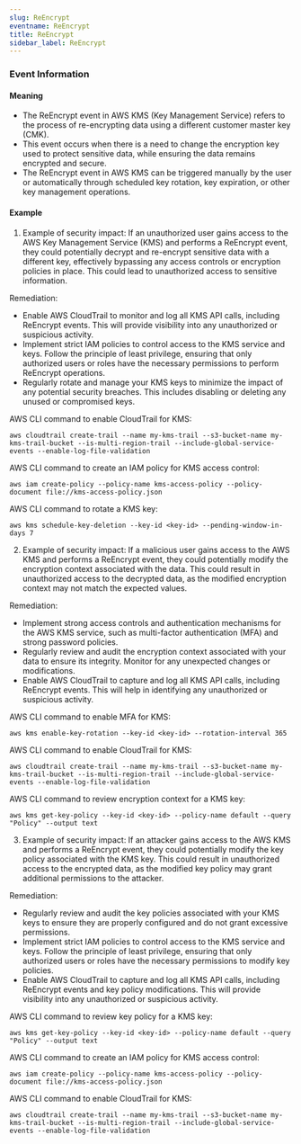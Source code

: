 ```yaml
--- 
slug: ReEncrypt
eventname: ReEncrypt
title: ReEncrypt
sidebar_label: ReEncrypt
---
```

                       
### Event Information

#### Meaning

- The ReEncrypt event in AWS KMS (Key Management Service) refers to the process of re-encrypting data using a different customer master key (CMK).
- This event occurs when there is a need to change the encryption key used to protect sensitive data, while ensuring the data remains encrypted and secure.
- The ReEncrypt event in AWS KMS can be triggered manually by the user or automatically through scheduled key rotation, key expiration, or other key management operations.

#### Example

1. Example of security impact: If an unauthorized user gains access to the AWS Key Management Service (KMS) and performs a ReEncrypt event, they could potentially decrypt and re-encrypt sensitive data with a different key, effectively bypassing any access controls or encryption policies in place. This could lead to unauthorized access to sensitive information.

Remediation:
- Enable AWS CloudTrail to monitor and log all KMS API calls, including ReEncrypt events. This will provide visibility into any unauthorized or suspicious activity.
- Implement strict IAM policies to control access to the KMS service and keys. Follow the principle of least privilege, ensuring that only authorized users or roles have the necessary permissions to perform ReEncrypt operations.
- Regularly rotate and manage your KMS keys to minimize the impact of any potential security breaches. This includes disabling or deleting any unused or compromised keys.

AWS CLI command to enable CloudTrail for KMS:
```
aws cloudtrail create-trail --name my-kms-trail --s3-bucket-name my-kms-trail-bucket --is-multi-region-trail --include-global-service-events --enable-log-file-validation
```

AWS CLI command to create an IAM policy for KMS access control:
```
aws iam create-policy --policy-name kms-access-policy --policy-document file://kms-access-policy.json
```

AWS CLI command to rotate a KMS key:
```
aws kms schedule-key-deletion --key-id <key-id> --pending-window-in-days 7
```

2. Example of security impact: If a malicious user gains access to the AWS KMS and performs a ReEncrypt event, they could potentially modify the encryption context associated with the data. This could result in unauthorized access to the decrypted data, as the modified encryption context may not match the expected values.

Remediation:
- Implement strong access controls and authentication mechanisms for the AWS KMS service, such as multi-factor authentication (MFA) and strong password policies.
- Regularly review and audit the encryption context associated with your data to ensure its integrity. Monitor for any unexpected changes or modifications.
- Enable AWS CloudTrail to capture and log all KMS API calls, including ReEncrypt events. This will help in identifying any unauthorized or suspicious activity.

AWS CLI command to enable MFA for KMS:
```
aws kms enable-key-rotation --key-id <key-id> --rotation-interval 365
```

AWS CLI command to enable CloudTrail for KMS:
```
aws cloudtrail create-trail --name my-kms-trail --s3-bucket-name my-kms-trail-bucket --is-multi-region-trail --include-global-service-events --enable-log-file-validation
```

AWS CLI command to review encryption context for a KMS key:
```
aws kms get-key-policy --key-id <key-id> --policy-name default --query "Policy" --output text
```

3. Example of security impact: If an attacker gains access to the AWS KMS and performs a ReEncrypt event, they could potentially modify the key policy associated with the KMS key. This could result in unauthorized access to the encrypted data, as the modified key policy may grant additional permissions to the attacker.

Remediation:
- Regularly review and audit the key policies associated with your KMS keys to ensure they are properly configured and do not grant excessive permissions.
- Implement strict IAM policies to control access to the KMS service and keys. Follow the principle of least privilege, ensuring that only authorized users or roles have the necessary permissions to modify key policies.
- Enable AWS CloudTrail to capture and log all KMS API calls, including ReEncrypt events and key policy modifications. This will provide visibility into any unauthorized or suspicious activity.

AWS CLI command to review key policy for a KMS key:
```
aws kms get-key-policy --key-id <key-id> --policy-name default --query "Policy" --output text
```

AWS CLI command to create an IAM policy for KMS access control:
```
aws iam create-policy --policy-name kms-access-policy --policy-document file://kms-access-policy.json
```

AWS CLI command to enable CloudTrail for KMS:
```
aws cloudtrail create-trail --name my-kms-trail --s3-bucket-name my-kms-trail-bucket --is-multi-region-trail --include-global-service-events --enable-log-file-validation
```


 